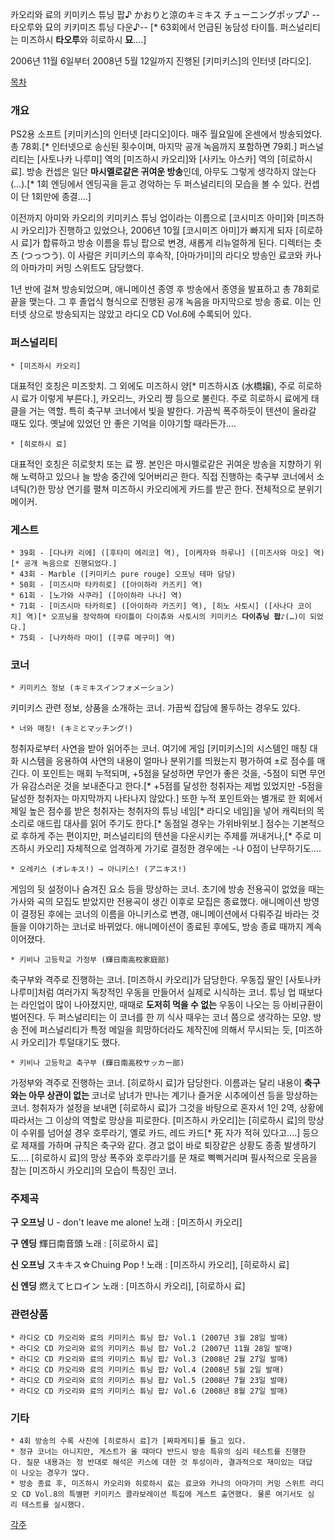 카오리와 료의 키미키스 튜닝 팝♪
かおりと涼のキミキス チューニングポップ♪
--타오루와 묘의 키키미즈 튜닝 다운♪-- [* 63회에서 언급된 농담성 타이틀. 퍼스널리티는 미즈하시 '''타오루'''와 히로하시 '''묘'''….] 

2006년 11월 6일부터 2008년 5월 12일까지 진행된 [키미키스]의 인터넷 [라디오].

[[목차]]

=== 개요 ===

PS2용 소프트 [키미키스]의 인터넷 [라디오]이다. 매주 월요일에 온센에서 방송되었다. 총 78회.[* 인터넷으로 송신된 횟수이며, 마지막 공개 녹음까지 포함하면 79회.] 퍼스널리티는 [사토나카 나루미] 역의 [미즈하시 카오리]와 [사키노 아스카] 역의 [히로하시 료]. 방송 컨셉은 일단 '''마시멜로같은 귀여운 방송'''인데, 아무도 그렇게 생각하지 않는다(…).[* 1회 엔딩에서 엔딩곡을 듣고 경악하는 두 퍼스널리티의 모습을 볼 수 있다. 컨셉이 단 1회만에 종결….]

이전까지 아미와 카오리의 키미키스 튜닝 업이라는 이름으로 [코시미즈 아미]와 [미즈하시 카오리]가 진행하고 있었으나, 2006년 10월 [코시미즈 아미]가 빠지게 되자 [히로하시 료]가 합류하고 방송 이름을 튜닝 팝으로 변경, 새롭게 리뉴얼하게 된다. 디렉터는 츳츠 (つっつう). 이 사람은 키미키스의 후속작, [아마가미]의 라디오 방송인 료코와 카나의 아마가미 커밍 스위트도 담당했다.

1년 반에 걸쳐 방송되었으며, 애니메이션 종영 후 방송에서 종영을 발표하고 총 78회로 끝을 맺는다. 그 후 졸업식 형식으로 진행된 공개 녹음을 마지막으로 방송 종료. 이는 인터넷 상으로 방송되지는 않았고 라디오 CD Vol.6에 수록되어 있다.

=== 퍼스널리티 ===

 * [미즈하시 카오리]
대표적인 호칭은 미즈핫치. 그 외에도 미즈하시 양[* 미즈하시죠 (水橋嬢), 주로 히로하시 료가 이렇게 부른다.], 카오리느, 카오리 쨩 등으로 불린다. 주로 히로하시 료에게 태클을 거는 역할. 특히 축구부 코너에서 빛을 발한다. 가끔씩 폭주하듯이 텐션이 올라갈 때도 있다. 옛날에 있었던 안 좋은 기억을 이야기할 때라든가….

 * [히로하시 료]
대표적인 호칭은 히로핫치 또는 료 쨩. 본인은 마시멜로같은 귀여운 방송을 지향하기 위해 노력하고 있으나 늘 방송 중간에 잊어버리곤 한다. 직접 진행하는 축구부 코너에서 소녀틱(?)한 망상 연기를 펼쳐 미즈하시 카오리에게 카드를 받곤 한다. 전체적으로 분위기 메이커.

=== 게스트 ===

 * 39회 - [다나카 리에] ([후타미 에리코] 역), [이케자와 하루나] ([미즈사와 마오] 역)[* 공개 녹음으로 진행되었다.]
 * 43회 - Marble ([키미키스 pure rouge] 오프닝 테마 담당)
 * 50회 - [미즈시마 타카히로] ([아이하라 카즈키] 역)
 * 61회 - [노가와 사쿠라] ([아이하라 나나] 역)
 * 71회 - [미즈시마 타카히로] ([아이하라 카즈키] 역), [히노 사토시] ([사나다 코이치] 역)[* 오프닝을 장악하여 타이틀이 다이츄와 사토시의 키미키스 '''다이츄닝 팝♪'''(…)이 되었다.]
 * 75회 - [나카하라 마이] ([쿠류 메구미] 역)

=== 코너 ===

 * 키미키스 정보 (キミキスインフォメーション)
키미키스 관련 정보, 상품을 소개하는 코너. 가끔씩 잡담에 몰두하는 경우도 있다.

 * 너와 매칭! (キミとマッチング!)
청취자로부터 사연을 받아 읽어주는 코너. 여기에 게임 [키미키스]의 시스템인 매칭 대화 시스템을 응용하여 사연의 내용이 얼마나 분위기를 띄웠는지 평가하여 ±로 점수를 매긴다. 이 포인트는 매회 누적되며, +5점을 달성하면 무언가 좋은 것을, -5점이 되면 무언가 유감스러운 것을 보내준다고 한다.[* +5점를 달성한 청취자는 제법 있었지만 -5점을 달성한 청취자는 마지막까지 나타나지 않았다.]
또한 누적 포인트와는 별개로 한 회에서 제일 높은 점수를 받은 청취자는 청취자의 튜닝 네임[* 라디오 네임]을 넣어 캐릭터의 목소리로 애드립 대사를 읽어 주기도 한다.[* 동점일 경우는 가위바위보.]
점수는 기본적으로 후하게 주는 편이지만, 퍼스널리티의 텐션을 다운시키는 주제를 꺼내거나,[* 주로 미즈하시 카오리] 자체적으로 엄격하게 가기로 결정한 경우에는 -나 0점이 난무하기도….

 * 오레키스 (オレキス!) → 아니키스! (アニキス!)
게임의 뒷 설정이나 숨겨진 요소 등을 망상하는 코너. 초기에 방송 전용곡이 없었을 때는 가사와 곡의 모집도 받았지만 전용곡이 생긴 이후로 모집은 종료했다.
애니메이션 방영이 결정된 후에는 코너의 이름을 아니키스로 변경,  애니메이션에서 다뤄주길 바라는 것들을 이야기하는 코너로 바뀌었다. 애니메이션이 종료된 후에도, 방송 종료 때까지 계속 이어졌다.

 * 키비나 고등학교 가정부 (輝日南高校家庭部)
축구부와 격주로 진행하는 코너. [미즈하시 카오리]가 담당한다. 우동집 딸인 [사토나카 나루미]처럼 여러가지 독창적인 우동을 만들어서 실제로 시식하는 코너. 튜닝 업 때보다는 라인업이 많이 나아졌지만, 때때로 '''도저히 먹을 수 없는''' 우동이 나오는 등 아비규환이 벌어진다. 두 퍼스널리티는 이 코너를 한 끼 식사 때우는 코너 쯤으로 생각하는 모양.
방송 전에 퍼스널리티가 특정 메일을 희망하더라도 제작진에 의해서 무시되는 듯, [미즈하시 카오리]가 투덜대기도 했다.
 * 키비나 고등학교 축구부 (輝日南高校サッカー部)
가정부와 격주로 진행하는 코너. [히로하시 료]가 담당한다. 이름과는 달리 내용이 '''축구와는 아무 상관이 없는''' 코너로 남녀가 만나는 계기나 즐거운 시추에이션 등을 망상하는 코너. 청취자가 설정을 보내면 [히로하시 료]가 그것을 바탕으로 혼자서 1인 2역, 상황에 따라서는 그 이상의 역할로 망상을 피로한다.
[미즈하시 카오리]는 [히로하시 료]의 망상이 수위를 넘어설 경우 호루라기, 옐로 카드, 레드 카드[* 死 자가 적혀 있다고….] 등으로 제재를 가하며 규칙은 축구와 같다. 경고 없이 바로 퇴장같은 상황도 종종 발생하기도….
[히로하시 료]의 망상 폭주와 호루라기를 문 채로 삑삑거리며 필사적으로 웃음을 참는 [미즈하시 카오리]의 모습이 특징인 코너.
 
=== 주제곡 ===

'''구 오프닝'''
U - don't leave me alone!
노래 : [미즈하시 카오리]

'''구 엔딩'''
輝日南音頭
노래 : [히로하시 료]

'''신 오프닝'''
スキキス☆Chuing Pop ! 
노래 : [미즈하시 카오리], [히로하시 료]

'''신 엔딩'''
燃えてヒロイン
노래 :  [미즈하시 카오리], [히로하시 료]

=== 관련상품 ===

 * 라디오 CD 카오리와 료의 키미키스 튜닝 팝♪ Vol.1 (2007년 3월 28일 발매)
 * 라디오 CD 카오리와 료의 키미키스 튜닝 팝♪ Vol.2 (2007년 11월 28일 발매)
 * 라디오 CD 카오리와 료의 키미키스 튜닝 팝♪ Vol.3 (2008년 2월 27일 발매)
 * 라디오 CD 카오리와 료의 키미키스 튜닝 팝♪ Vol.4 (2008년 5월 2일 발매)
 * 라디오 CD 카오리와 료의 키미키스 튜닝 팝♪ Vol.5 (2008년 7월 23일 발매)
 * 라디오 CD 카오리와 료의 키미키스 튜닝 팝♪ Vol.6 (2008년 8월 27일 발매)

=== 기타 ===

 * 4회 방송의 수록 사진에 [히로하시 료]가 [짜파게티]를 들고 있다. 
 * 정규 코너는 아니지만, 게스트가 올 때마다 반드시 방송 특유의 심리 테스트를 진행한다. 질문 내용과는 정 반대로 해석은 키스에 대한 것 투성이라, 결과적으로 재미있는 대답이 나오는 경우가 많다.
 * 방송 종료 후, 미즈하시 카오리와 히로하시 료는 료코와 카나의 아마가미 커밍 스위트 라디오 CD Vol.8의 특별편 키미키스 콜라보레이션 특집에 게스트 출연했다. 물론 여기서도 심리 테스트를 실시했다.  

[[각주]]
